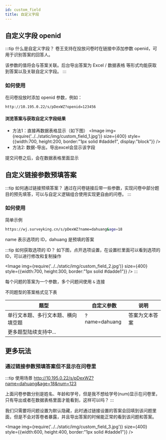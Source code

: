 ```yaml
---
id: custom_field
title: 自定义字段
---
```



## 自定义字段 openid

:::tip 什么是自定义字段？
卷王支持在投放问卷时在链接中添加参数 openid，可用于识别答案的回答人。

该参数的值将会与答案关联。后台导出答案为 Excel / 数据表格 等形式均能获取到答案以及关联自定义字段。
:::

### 如何使用

在问卷投放时添加 openid 参数，例如：

```bash
http://10.195.0.22/s/pDexWZ?openid=123456
```

#### 浏览答案与获取自定义字段结果

- 方法1：直接再数据表格显示（如下图）
  <Image
  img={require('../../static/img/custom_field_1.jpg')}
  size={400}
  style={{width:700, height:200, border:"1px solid #dadde1", display:"block"}}
/>
- 方法2: 数据-导出，导出excel会显示该字段

提交问卷之后，会在数据表格里面显示

## 自定义链接参数预填答案

:::tip 如何通过链接预填答案？
通过在问卷链接后带一些参数，实现问卷中部分题目的预先填答，可以与自定义逻辑组合使用实现更自由的问卷。
:::

### 如何使用

简单示例

```bash
https://wj.surveyking.cn/s/pDexWZ?name=dahuang&age=18
```

name 表示选项的 ID，dahuang 是预填的答案

:::tip 如何获取选项的 ID？
如下图，点开选项设置，在设置栏里面可以看到选项的 ID，可以进行修改和复制操作

<Image
  img={require('../../static/img/custom_field_2.jpg')}
  size={400}
   style={{width:700, height:300, border:"1px solid #dadde1"}}
/>
:::

每个问题的答案为一个参数，多个问题间使用 `&` 连接

不同题型的答案格式见下表

| 题型                               | 自定义参数    | 说明           |
| ---------------------------------- | ------------- | -------------- |
| 单行文本题、多行文本题、横向填空题 | ?name=dahuang | 答案为文本答案 |
| 更多题型陆续支持中...              |               |                |

## 更多玩法

### 通过链接参数预填答案但不显示在问卷里

:::tip 使用场景
<http://10.195.0.22/s/pDexWZ?name=dahuang&age=18&num=123>

上面问卷参数分别是姓名、年龄和学号，但是我不想给学号(num)显示在问卷里，只有导出或者在数据表格里面才能看到，这样可以吗？
:::

我们只需要将问题设置为默认隐藏，此时通过链接设置的答案会回填到该问题里面，但是不会对答卷者暴露，并且导出答案的时候能正常的看到该问题和答案。

<Image
  img={require('../../static/img/custom_field_3.jpg')}
  size={400}
  style={{width:600, height:400, border:"1px solid #dadde1"}}
/>
